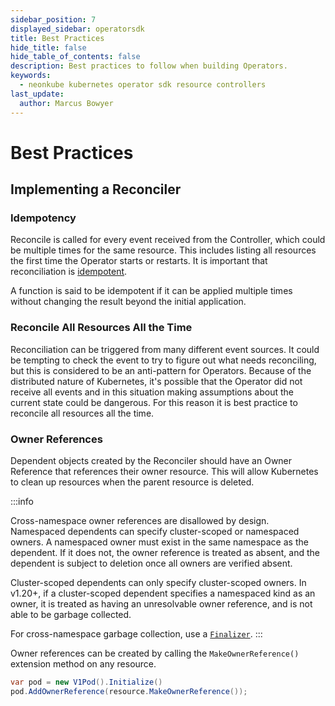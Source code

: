 ---
sidebar_position: 7
displayed_sidebar: operatorsdk
title: Best Practices
hide_title: false
hide_table_of_contents: false
description: Best practices to follow when building Operators.
keywords:
  - neonkube kubernetes operator sdk resource controllers
last_update:
  author: Marcus Bowyer
---

# Best Practices

## Implementing a Reconciler

### Idempotency

Reconcile is called for every event received from the Controller, which could be multiple times for the same resource. This includes listing all resources
the first time the Operator starts or restarts. It is important that reconciliation is [idempotent](https://en.wikipedia.org/wiki/Idempotence).

A function is said to be idempotent if it can be applied multiple times without changing the result beyond the initial application.

### Reconcile All Resources All the Time

Reconciliation can be triggered from many different event sources. It could be tempting to check the event to try to figure out what needs reconciling, but this is considered
to be an anti-pattern for Operators. Because of the distributed nature of Kubernetes, it's possible that the Operator did not receive all events and in this situation making
assumptions about the current state could be dangerous. For this reason it is best practice to reconcile all resources all the time.

### Owner References

Dependent objects created by the Reconciler should have an Owner Reference that references their owner resource.
This will allow Kubernetes to clean up resources when the parent resource is deleted.

:::info

Cross-namespace owner references are disallowed by design. Namespaced dependents can specify cluster-scoped or namespaced owners. A namespaced owner must exist in
the same namespace as the dependent. If it does not, the owner reference is treated as absent, and the dependent is subject to deletion once all owners are verified absent.

Cluster-scoped dependents can only specify cluster-scoped owners. In v1.20+, if a cluster-scoped dependent specifies a namespaced kind as an owner, it is treated as
having an unresolvable owner reference, and is not able to be garbage collected.

For cross-namespace garbage collection, use a [`Finalizer`](./finalizers).
:::

Owner references can be created by calling the `MakeOwnerReference()` extension method on any resource.

```csharp
var pod = new V1Pod().Initialize()
pod.AddOwnerReference(resource.MakeOwnerReference());
```
